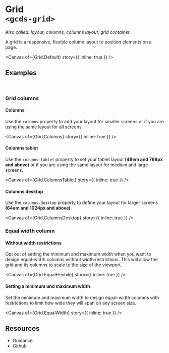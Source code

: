 
<Meta of={Grid} name="Overview" />

# Grid<br/>`<gcds-grid>`

_Also called: layout, columns, columns layout, grid container._

A grid is a responsive, flexible column layout to position elements on a page.

<Canvas
  of={Grid.Default}
  story={{ inline: true }}
/>

## Examples
<br/>

### Grid columns

#### Columns

Use the `columns` property to add your layout for smaller screens or if you are using the same layout for all screens.

<Canvas
  of={Grid.Columns}
  story={{ inline: true }}
/>

#### Columns tablet

Use the `columns-tablet` property to set your tablet layout **(48em and 768px and above)** or if you are using the same layout for medium and large screens.

<Canvas
  of={Grid.ColumnsTablet}
  story={{ inline: true }}
/>

#### Columns desktop

Use the `columns-desktop` property to define your layout for larger screens **(64em and 1024px and above)**.

<Canvas
  of={Grid.ColumnsDesktop}
  story={{ inline: true }}
/>

### Equal width column

#### Without width restrictions

Opt out of setting the minimum and maximum width when you want to design equal-width columns without width restrictions. This will allow the grid and its columns to scale to the size of the viewport.

<Canvas
  of={Grid.EqualFlexbile}
  story={{ inline: true }}
/>

#### Setting a minimum und maximum width

Set the minimum and maximum width to design equal-width columns with restrictions to limit how wide they will span on any screen size.

<Canvas
  of={Grid.EqualWidth}
  story={{ inline: true }}
/>

## Resources

<ul>
  <li>
    <gcds-button type="link" button-style="text-only" href="https://design-system.alpha.canada.ca/en/components/Grid/" target="_blank">Guidance</gcds-button>
  </li>
  <li>
    <gcds-button type="link" button-style="text-only" href="https://github.com/cds-snc/gcds-components/tree/develop/packages/web/src/components/gcds-grid" target="_blank">Github</gcds-button>
  </li>
</ul>
